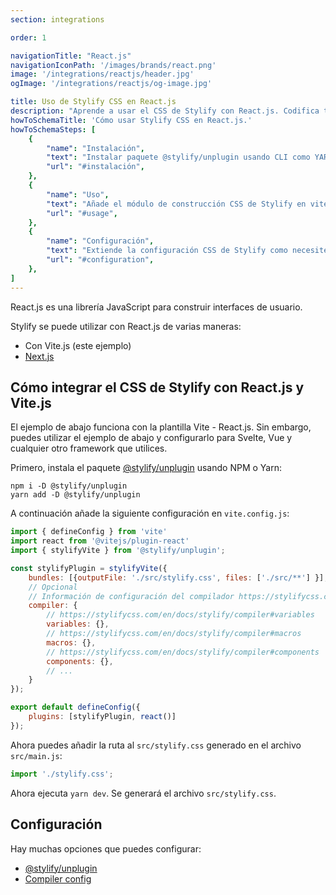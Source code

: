 ```yaml
---
section: integrations

order: 1

navigationTitle: "React.js"
navigationIconPath: '/images/brands/react.png'
image: '/integrations/reactjs/header.jpg'
ogImage: '/integrations/reactjs/og-image.jpg'

title: Uso de Stylify CSS en React.js
description: "Aprende a usar el CSS de Stylify con React.js. Codifica tu sitio web React.js más rápido con Stylify CSS"
howToSchemaTitle: 'Cómo usar Stylify CSS en React.js.'
howToSchemaSteps: [
	{
		"name": "Instalación",
		"text": "Instalar paquete @stylify/unplugin usando CLI como YARN o NPM",
		"url": "#instalación",
	},
	{
		"name": "Uso",
		"text": "Añade el módulo de construcción CSS de Stylify en vite.config.js",
		"url": "#usage",
	},
	{
		"name": "Configuración",
		"text": "Extiende la configuración CSS de Stylify como necesites. Configura variables, componentes, selectores personalizados y mucho más",
		"url": "#configuration",
	},
]
---
```


React.js es una librería JavaScript para construir interfaces de usuario.

Stylify se puede utilizar con React.js de varias maneras:
- Con Vite.js (este ejemplo)
- [Next.js](/es/docs/integrations/nextjs)

<StackBlitzLink link="stylify-react-vite" />

## Cómo integrar el CSS de Stylify con React.js y Vite.js

El ejemplo de abajo funciona con la plantilla Vite - React.js. Sin embargo, puedes utilizar el ejemplo de abajo y configurarlo para Svelte, Vue y cualquier otro framework que utilices.

Primero, instala el paquete [@stylify/unplugin](/es/docs/unplugin) usando NPM o Yarn:

```
npm i -D @stylify/unplugin
yarn add -D @stylify/unplugin
```

A continuación añade la siguiente configuración en `vite.config.js`:

```javascript
import { defineConfig } from 'vite'
import react from '@vitejs/plugin-react'
import { stylifyVite } from '@stylify/unplugin';

const stylifyPlugin = stylifyVite({
	bundles: [{outputFile: './src/stylify.css', files: ['./src/**'] }],
	// Opcional
	// Información de configuración del compilador https://stylifycss.com/en/docs/stylify/compiler#configuration
	compiler: {
		// https://stylifycss.com/en/docs/stylify/compiler#variables
		variables: {},
		// https://stylifycss.com/en/docs/stylify/compiler#macros
		macros: {},
		// https://stylifycss.com/en/docs/stylify/compiler#components
		components: {},
		// ...
	}
});

export default defineConfig({
	plugins: [stylifyPlugin, react()]
});
```

Ahora puedes añadir la ruta al `src/stylify.css` generado en el archivo `src/main.js`:

```javascript
import './stylify.css';
```

Ahora ejecuta `yarn dev`. Se generará el archivo `src/stylify.css`.

## Configuración
Hay muchas opciones que puedes configurar:
- [@stylify/unplugin](/es/docs/unplugin)
- [Compiler config](/es/docs/stylify/compiler)

<DocsUnpluginBuildInfo />

<WhereToNext />
